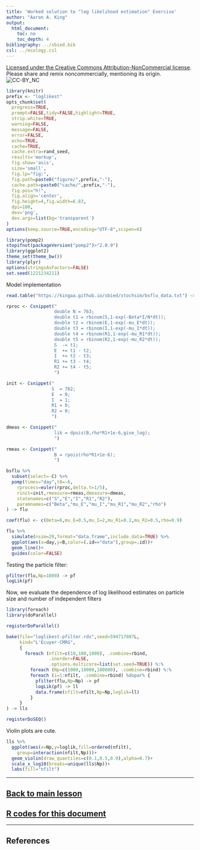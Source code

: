 ```yaml
---
title: 'Worked solution to "log likelihood estimation" Exercise'
author: "Aaron A. King"
output:
  html_document:
    toc: no
    toc_depth: 4
bibliography: ../sbied.bib
csl: ../ecology.csl
---
```


\newcommand\prob[1]{\mathbb{P}\left[{#1}\right]}
\newcommand\expect[1]{\mathbb{E}\left[{#1}\right]}
\newcommand\var[1]{\mathrm{Var}\left[{#1}\right]}
\newcommand\dist[2]{\mathrm{#1}\left(#2\right)}
\newcommand\dlta[1]{{\Delta}{#1}}
\newcommand\lik{\mathcal{L}}
\newcommand\loglik{\ell}

[Licensed under the Creative Commons Attribution-NonCommercial license](http://creativecommons.org/licenses/by-nc/4.0/).
Please share and remix noncommercially, mentioning its origin.  
![CC-BY_NC](../graphics/cc-by-nc.png)

```r
library(knitr)
prefix <- "loglikest"
opts_chunk$set(
  progress=TRUE,
  prompt=FALSE,tidy=FALSE,highlight=TRUE,
  strip.white=TRUE,
  warning=FALSE,
  message=FALSE,
  error=FALSE,
  echo=TRUE,
  cache=TRUE,
  cache.extra=rand_seed,
  results='markup',
  fig.show='asis',
  size='small',
  fig.lp="fig:",
  fig.path=paste0("figure/",prefix,"-"),
  cache.path=paste0("cache/",prefix,"-"),
  fig.pos="h!",
  fig.align='center',
  fig.height=4,fig.width=6.83,
  dpi=100,
  dev='png',
  dev.args=list(bg='transparent')
)
options(keep.source=TRUE,encoding="UTF-8",scipen=6)
```
```r
library(pomp2)
stopifnot(packageVersion("pomp2")>"2.0.9")
library(ggplot2)
theme_set(theme_bw())
library(plyr)
options(stringsAsFactors=FALSE)
set.seed(1221234211)
```

Model implementation

```r
read.table("https://kingaa.github.io/sbied/stochsim/bsflu_data.txt") -> bsflu

rproc <- Csnippet("
                  double N = 763;
                  double t1 = rbinom(S,1-exp(-Beta*I/N*dt));
                  double t2 = rbinom(E,1-exp(-mu_E*dt));
                  double t3 = rbinom(I,1-exp(-mu_I*dt));
                  double t4 = rbinom(R1,1-exp(-mu_R1*dt));
                  double t5 = rbinom(R2,1-exp(-mu_R2*dt));
                  S  -= t1;
                  E  += t1 - t2;
                  I  += t2 - t3;
                  R1 += t3 - t4;
                  R2 += t4 - t5;
                  ")

init <- Csnippet("
                 S  = 762;
                 E  = 0;
                 I  = 1;
                 R1 = 0;
                 R2 = 0;
                 ")

dmeas <- Csnippet("
                  lik = dpois(B,rho*R1+1e-6,give_log);
                  ")

rmeas <- Csnippet("
                  B = rpois(rho*R1+1e-6);
                  ")

bsflu %>%
  subset(select=-C) %>%
  pomp(times="day",t0=-6,
    rprocess=euler(rproc,delta.t=1/5),
    rinit=init,rmeasure=rmeas,dmeasure=dmeas,
    statenames=c("S","E","I","R1","R2"),
    paramnames=c("Beta","mu_E","mu_I","mu_R1","mu_R2","rho")
) -> flu

coef(flu) <- c(Beta=6,mu_E=0.5,mu_I=2,mu_R1=0.2,mu_R2=0.5,rho=0.9)

flu %>%
  simulate(nsim=20,format="data.frame",include.data=TRUE) %>%
  ggplot(aes(x=day,y=B,color=(.id=="data"),group=.id))+
  geom_line()+
  guides(color=FALSE)
```

Testing the particle filter:

```r
pfilter(flu,Np=1000) -> pf
logLik(pf)
```

Now, we evaluate the dependence of log likelihood estimates 
on particle size and number of independent filters

```r
library(foreach)
library(doParallel)

registerDoParallel()

bake(file="loglikest-pfilter.rds",seed=594717807L,
     kind="L'Ecuyer-CMRG",
     {
       foreach (nfilt=c(10,100,1000), .combine=rbind,
                .inorder=FALSE,
                .options.multicore=list(set.seed=TRUE)) %:%
         foreach (Np=c(1000,10000,100000), .combine=rbind) %:%
         foreach (i=1:nfilt, .combine=rbind) %dopar% {
           pfilter(flu,Np=Np) -> pf
           logLik(pf) -> ll
           data.frame(nfilt=nfilt,Np=Np,loglik=ll)
         }
     }
) -> lls

registerDoSEQ()
```

Violin plots are cute.

```r
lls %>%
  ggplot(aes(x=Np,y=loglik,fill=ordered(nfilt),
    group=interaction(nfilt,Np)))+
  geom_violin(draw_quantiles=c(0.1,0.5,0.9),alpha=0.7)+
  scale_x_log10(breaks=unique(lls$Np))+
  labs(fill="nfilt")
```

-----------

## [Back to main lesson](./pfilter.html)
## [**R** codes for this document](http://raw.githubusercontent.com/kingaa/sbied/master/pfilter/loglikest.R)

-----------

## References
